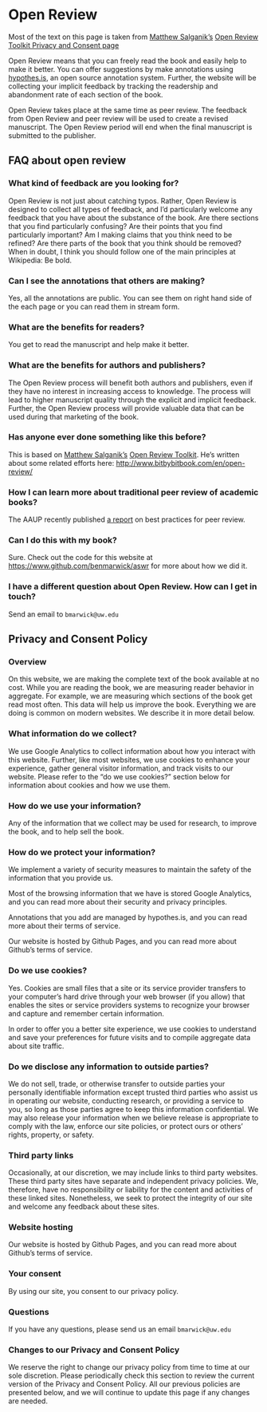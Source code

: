 # Open Review

Most of the text on this page is taken from [Matthew Salganik's](https://twitter.com/msalganik) [Open Review Toolkit Privacy and Consent page](http://www.bitbybitbook.com/en/privacy/)

Open Review means that you can freely read the book and easily help to make it better. You can offer suggestions by make annotations using [hypothes.is](https://hypothes.is/), an open source annotation system. Further, the website will be collecting your implicit feedback by tracking the readership and abandonment rate of each section of the book.

Open Review takes place at the same time as peer review. The feedback from Open Review and peer review will be used to create a revised manuscript. The Open Review period will end when the final manuscript is submitted to the publisher. 

## FAQ about open review

### What kind of feedback are you looking for?

Open Review is not just about catching typos. Rather, Open Review is designed to collect all types of feedback, and I'd particularly welcome any feedback that you have about the substance of the book. Are there sections that you find particularly confusing? Are their points that you find particularly important? Am I making claims that you think need to be refined? Are there parts of the book that you think should be removed? When in doubt, I think you should follow one of the main principles at Wikipedia: Be bold.

### Can I see the annotations that others are making?

Yes, all the annotations are public. You can see them on right hand side of the each page or you can read them in stream form.

### What are the benefits for readers?

You get to read the manuscript and help make it better.

### What are the benefits for authors and publishers?

The Open Review process will benefit both authors and publishers, even if they have no interest in increasing access to knowledge. The process will lead to higher manuscript quality through the explicit and implicit feedback. Further, the Open Review process will provide valuable data that can be used during that marketing of the book.

### Has anyone ever done something like this before?

This is based on [Matthew Salganik's](https://twitter.com/msalganik) [Open Review Toolkit](http://www.openreviewtoolkit.org/). He's written about some related efforts here: <http://www.bitbybitbook.com/en/open-review/>

### How I can learn more about traditional peer review of academic books?
The AAUP recently published [a report](http://www.aaupnet.org/resources/for-members/handbooks-and-toolkits/peer-review-best-practices) on best practices for peer review.

### Can I do this with my book?
Sure. Check out the code for this website at <https://www.github.com/benmarwick/aswr> for more about how we did it.

### I have a different question about Open Review. How can I get in touch?
Send an email to `bmarwick@uw.edu`

## Privacy and Consent Policy

### Overview

On this website, we are making the complete text of the book available at no cost. While you are reading the book, we are measuring reader behavior in aggregate. For example, we are measuring which sections of the book get read most often. This data will help us improve the book. Everything we are doing is common on modern websites. We describe it in more detail below.

### What information do we collect?

We use Google Analytics to collect information about how you interact with this website. Further, like most websites, we use cookies to enhance your experience, gather general visitor information, and track visits to our website. Please refer to the "do we use cookies?" section below for information about cookies and how we use them.

### How do we use your information?

Any of the information that we collect may be used for research, to improve the book, and to help sell the book.

### How do we protect your information?

We implement a variety of security measures to maintain the safety of the information that you provide us.

Most of the browsing information that we have is stored Google Analytics, and you can read more about their security and privacy principles.

Annotations that you add are managed by hypothes.is, and you can read more about their terms of service.

Our website is hosted by Github Pages, and you can read more about Github's terms of service.

### Do we use cookies?

Yes. Cookies are small files that a site or its service provider transfers to your computer's hard drive through your web browser (if you allow) that enables the sites or service providers systems to recognize your browser and capture and remember certain information.

In order to offer you a better site experience, we use cookies to understand and save your preferences for future visits and to compile aggregate data about site traffic.

### Do we disclose any information to outside parties?

We do not sell, trade, or otherwise transfer to outside parties your personally identifiable information except trusted third parties who assist us in operating our website, conducting research, or providing a service to you, so long as those parties agree to keep this information confidential. We may also release your information when we believe release is appropriate to comply with the law, enforce our site policies, or protect ours or others' rights, property, or safety.

### Third party links

Occasionally, at our discretion, we may include links to third party websites. These third party sites have separate and independent privacy policies. We, therefore, have no responsibility or liability for the content and activities of these linked sites. Nonetheless, we seek to protect the integrity of our site and welcome any feedback about these sites.

### Website hosting

Our website is hosted by Github Pages, and you can read more about Github's terms of service.

### Your consent

By using our site, you consent to our privacy policy.

### Questions

If you have any questions, please send us an email `bmarwick@uw.edu`

### Changes to our Privacy and Consent Policy

We reserve the right to change our privacy policy from time to time at our sole discretion. Please periodically check this section to review the current version of the Privacy and Consent Policy. All our previous policies are presented below, and we will continue to update this page if any changes are needed.
